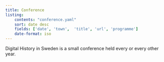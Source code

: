 ```yaml
---
title: Conference
listing:
    contents: "conference.yaml"
    sort: date desc
    fields: ['date', 'town',  'title', 'url', 'programme']
    date-format: iso
---
```


Digital History in Sweden is a small conference held every or every other year.
